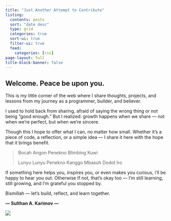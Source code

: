 ```yaml
---
title: "Just Another Attempt to Contribute"
listing:
  contents: posts
  sort: "date desc"
  type: grid
  categories: true
  sort-ui: true
  filter-ui: true
  feed:
    categories: [rss]
page-layout: full
title-block-banner: false
---
```


## Welcome. Peace be upon you.

This is my little corner of the web where I share thoughts, projects, and lessons from my journey as a programmer, builder, and believer.

I used to hold back from sharing, afraid of saying the wrong thing or not being “good enough.” But I realized: growth happens when we share — not when we're perfect, but when we're sincere.

<!--# Inspired by the example of Prophet Muhammad ﷺ, who shared truth with wisdom and humility, -->Though this I hope to offer what I can, no matter how small. Whether it’s a piece of code, a reflection, or a simple idea — I share it here with the hope that it brings benefit.

> Bocah Angon Penekno Blimbing Kuwi
>
> Lunyu Lunyu Penekno Kanggo Mbasuh Dodot Iro

If something here helps you, inspires you, or even makes you curious, i'll be happy to hear you out.
Otherwise If not, that’s okay too — I’m still learning, still growing, and I’m grateful you stopped by.

Bismillah — let’s build, reflect, and learn together.

**— Sulthan A. Karimov —**

![](assets/img/index_clean.png)


